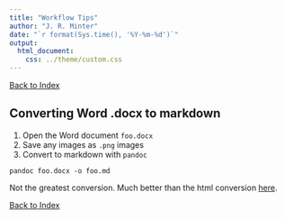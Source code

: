 ```yaml
---
title: "Workflow Tips"
author: "J. R. Minter"
date: "`r format(Sys.time(), '%Y-%m-%d')`"
output:
  html_document:
    css: ../theme/custom.css
---
```


[Back to Index](../README.html)


## Converting Word .docx to markdown



1. Open the Word document `foo.docx`
2. Save any images as `.png` images
3. Convert to markdown with `pandoc`

```
pandoc foo.docx -o foo.md
```
Not the greatest conversion. Much better than the html conversion
[here](http://sumanmathmedicine.blogspot.com/2014/11/using-markdown-and-pandoc-for.html).


[Back to Index](../README.html)